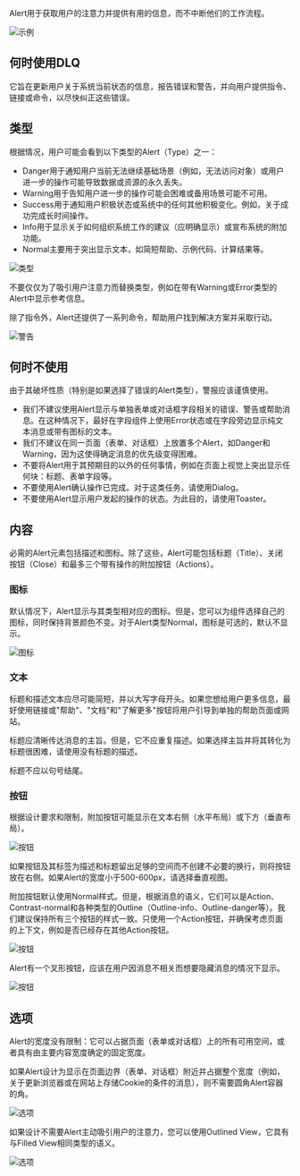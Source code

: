 Alert用于获取用户的注意力并提供有用的信息，而不中断他们的工作流程。

![示例](/static/images/design/Alert/Example.png)

## 何时使用DLQ

它旨在更新用户关于系统当前状态的信息，报告错误和警告，并向用户提供指令、链接或命令，以尽快纠正这些错误。

## 类型

根据情况，用户可能会看到以下类型的Alert（Type）之一：

- Danger用于通知用户当前无法继续基础场景（例如，无法访问对象）或用户进一步的操作可能导致数据或资源的永久丢失。
- Warning用于告知用户进一步的操作可能会困难或备用场景可能不可用。
- Success用于通知用户积极状态或系统中的任何其他积极变化。例如，关于成功完成长时间操作。
- Info用于显示关于如何组织系统工作的建议（应明确显示）或宣布系统的附加功能。
- Normal主要用于突出显示文本，如简短帮助、示例代码、计算结果等。

![类型](/static/images/design/Alert/Types.png)

不要仅仅为了吸引用户注意力而替换类型，例如在带有Warning或Error类型的Alert中显示参考信息。

除了指令外，Alert还提供了一系列命令，帮助用户找到解决方案并采取行动。

![警告](/static/images/design/Alert/Warning.png)

## 何时不使用

由于其破坏性质（特别是如果选择了错误的Alert类型），警报应该谨慎使用。

- 我们不建议使用Alert显示与单独表单或对话框字段相关的错误、警告或帮助消息。在这种情况下，最好在字段组件上使用Error状态或在字段旁边显示纯文本消息或带有图标的文本。
- 我们不建议在同一页面（表单、对话框）上放置多个Alert，如Danger和Warning，因为这使得确定消息的优先级变得困难。
- 不要将Alert用于其预期目的以外的任何事情，例如在页面上视觉上突出显示任何块：标题、表单字段等。
- 不要使用Alert确认操作已完成。对于这类任务，请使用Dialog。
- 不要使用Alert显示用户发起的操作的状态。为此目的，请使用Toaster。

## 内容

必需的Alert元素包括描述和图标。除了这些，Alert可能包括标题（Title）、关闭按钮（Close）和最多三个带有操作的附加按钮（Actions）。

### 图标

默认情况下，Alert显示与其类型相对应的图标。但是，您可以为组件选择自己的图标，同时保持背景颜色不变。对于Alert类型Normal，图标是可选的，默认不显示。

![图标](/static/images/design/Alert/Icon.png)

### 文本

标题和描述文本应尽可能简短，并以大写字母开头。如果您想给用户更多信息，最好使用链接或"帮助"、"文档"和"了解更多"按钮将用户引导到单独的帮助页面或网站。

标题应清晰传达消息的主旨。但是，它不应重复描述。如果选择主旨并将其转化为标题很困难，请使用没有标题的描述。

标题不应以句号结尾。

### 按钮

根据设计要求和限制，附加按钮可能显示在文本右侧（水平布局）或下方（垂直布局）。

![按钮](/static/images/design/Alert/Button1.png)

如果按钮及其标签为描述和标题留出足够的空间而不创建不必要的换行，则将按钮放在右侧。如果Alert的宽度小于500-600px，请选择垂直视图。

附加按钮默认使用Normal样式。但是，根据消息的语义，它们可以是Action、Contrast-normal和各种类型的Outline（Outline-info、Outline-danger等）。我们建议保持所有三个按钮的样式一致。只使用一个Action按钮，并确保考虑页面的上下文，例如是否已经存在其他Action按钮。

![按钮](/static/images/design/Alert/Button2.png)

Alert有一个叉形按钮，应该在用户因消息不相关而想要隐藏消息的情况下显示。

![按钮](/static/images/design/Alert/Button3.png)

## 选项

Alert的宽度没有限制：它可以占据页面（表单或对话框）上的所有可用空间，或者具有由主要内容宽度确定的固定宽度。

如果Alert设计为显示在页面边界（表单、对话框）附近并占据整个宽度（例如，关于更新浏览器或在网站上存储Cookie的条件的消息），则不需要圆角Alert容器的角。

![选项](/static/images/design/Alert/Options1.png)

如果设计不需要Alert主动吸引用户的注意力，您可以使用Outlined View，它具有与Filled View相同类型的语义。

![选项](/static/images/design/Alert/Options2.png)